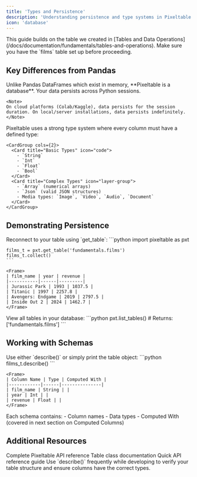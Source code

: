 ```yaml
---
title: 'Types and Persistence'
description: 'Understanding persistence and type systems in Pixeltable'
icon: 'database'
---
```


<Note>
This guide builds on the table we created in [Tables and Data Operations](/docs/documentation/fundamentals/tables-and-operations). Make sure you have the `films` table set up before proceeding.
</Note>

## Key Differences from Pandas

<AccordionGroup>
  <Accordion title="Persistence" icon="database">
    Unlike Pandas DataFrames which exist in memory, **Pixeltable is a database**. Your data persists across Python sessions.

    <Note>
    On cloud platforms (Colab/Kaggle), data persists for the session duration. On local/server installations, data persists indefinitely.
    </Note>
  </Accordion>

  <Accordion title="Type System" icon="code-branch">
    Pixeltable uses a strong type system where every column must have a defined type:

    <CardGroup cols={2}>
      <Card title="Basic Types" icon="code">
        - `String`
        - `Int`
        - `Float`
        - `Bool`
      </Card>
      <Card title="Complex Types" icon="layer-group">
        - `Array` (numerical arrays)
        - `Json` (valid JSON structures)
        - Media types: `Image`, `Video`, `Audio`, `Document`
      </Card>
    </CardGroup>
  </Accordion>
</AccordionGroup>

## Demonstrating Persistence

<Steps>

  <Step title="Recover Table Reference">
    Reconnect to your table using `get_table`:
    ```python
    import pixeltable as pxt
    
    films_t = pxt.get_table('fundamentals.films')
    films_t.collect()
    ```

    <Frame>
    | film_name | year | revenue |
    |-----------|------|---------|
    | Jurassic Park | 1993 | 1037.5 |
    | Titanic | 1997 | 2257.8 |
    | Avengers: Endgame | 2019 | 2797.5 |
    | Inside Out 2 | 2024 | 1462.7 |
    </Frame>
  </Step>

  <Step title="List Available Tables">
    View all tables in your database:
    ```python
    pxt.list_tables()
    # Returns: ['fundamentals.films']
    ```
  </Step>
</Steps>

## Working with Schemas

<Tabs>
  <Tab title="View Schema">
    Use either `describe()` or simply print the table object:
    ```python
    films_t.describe()
    ```

    <Frame>
    | Column Name | Type | Computed With |
    |------------|------|---------------|
    | film_name | String | |
    | year | Int | |
    | revenue | Float | |
    </Frame>
  </Tab>
  
  <Tab title="Schema Components">
    Each schema contains:
    - Column names
    - Data types
    - Computed With (covered in next section on Computed Columns)
  </Tab>
</Tabs>

## Additional Resources

<CardGroup cols={3}>
  <Card title="API Documentation" icon="book" href="https://pixeltable.github.io/pixeltable/">
    Complete Pixeltable API reference
  </Card>
  <Card title="Table Class" icon="table" href="https://pixeltable.github.io/pixeltable/api/table/">
    Table class documentation
  </Card>
  <Card title="Cheat Sheet" icon="file" href="https://pixeltable.github.io/pixeltable/api-cheat-sheet/">
    Quick API reference guide
  </Card>
</CardGroup>

<Tip>
Use `describe()` frequently while developing to verify your table structure and ensure columns have the correct types.
</Tip>